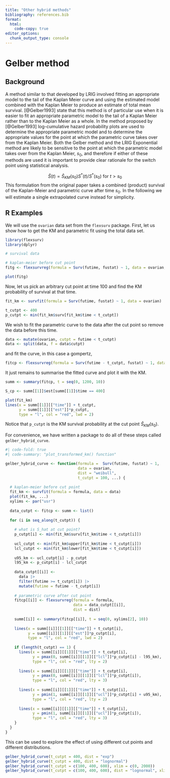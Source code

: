 ```yaml
---
title: "Other hybrid methods"
bibliography: references.bib
format:
  html:
    code-copy: true
editor_options: 
  chunk_output_type: console
---
```


# Gelber method

## Background

A method similar to that developed by LRIG involved fitting an appropriate model to the tail of the Kaplan Meier curve and using the estimated model combined with the Kaplan Meier to produce an estimate of total mean survival. [@Gelber1993] state that this method is of particular use when it is easier to fit an appropriate parametric model to the tail of a Kaplan Meier rather than to the Kaplan Meier as a whole. In the method proposed by [@Gelber1993] log-cumulative hazard probability plots are used to determine the appropriate parametric model and to determine the appropriate values for the point at which the parametric curve takes over from the Kaplan Meier. Both the Gelber method and the LRIG Exponential method are likely to be sensitive to the point at which the parametric model takes over from the Kaplan Meier, $s_0$, and therefore if either of these methods are used it is important to provide clear rationale for the switch point using statistical analysis.

$$
\hat{S}(t) = \hat{S}_{KM}(s_0) S^*(t)/S^*(s_0) \mbox{ for } t > s_0
$$ This formulation from the original paper takes a combined (product) survival of the Kaplan-Meier and parametric curve after time $s_0$. In the following we will estimate a single extrapolated curve instead for simplicity.

## R Examples

We will use the `ovarian` data set from the `flexsurv` package. First, let us show how to get the KM and parametric fit using the total data set.

```r
library(flexsurv)
library(dplyr)

# survival data

# kaplan-meier before cut point
fitg <- flexsurvreg(formula = Surv(futime, fustat) ~ 1, data = ovarian, dist = "gompertz")

plot(fitg)
```

Now, let us pick an arbitrary cut point at time 100 and find the KM probability of survival at that time.

```r
fit_km <- survfit(formula = Surv(futime, fustat) ~ 1, data = ovarian)

t_cutpt <- 400
p_cutpt <- min(fit_km$surv[fit_km$time < t_cutpt])
```

We wish to fit the parametric curve to the data after the cut point so remove the data before this time.

```r
data <- mutate(ovarian, cutpt = futime < t_cutpt)
data <- split(data, f = data$cutpt)
```

and fit the curve, in this case a gompertz,

```r
fitcp <- flexsurvreg(formula = Surv(futime - t_cutpt, fustat) ~ 1, data = data$`FALSE`, dist = "gompertz")
```

It just remains to summarise the fitted curve and plot it with the KM.

```r
summ <- summary(fitcp, t = seq(0, 1200, 10))

S_cp <- summ[[1]]$est[summ[[1]]$time == 400]

plot(fit_km)
lines(x = summ[[1]][["time"]] + t_cutpt,
      y = summ[[1]][["est"]]*p_cutpt,
      type = "l", col = "red", lwd = 2)
```

Notice that `p_cutpt` is the KM survival probability at the cut point $\hat{S}_{KM}(s_0)$.

For convenience, we have written a package to do all of these steps called `gelber_hybrid_curve`.

```r
#| code-fold: true
#| code-summary: "plot_transformed_km() function"

gelber_hybrid_curve <- function(formula =  Surv(futime, fustat) ~ 1,
                                data = ovarian,
                                dist = "weibull",
                                t_cutpt = 100, ...) {
  
  # kaplan-meier before cut point
  fit_km <- survfit(formula = formula, data = data)
  plot(fit_km, ...)
  xylims <- par("usr")
  
  data_cutpt <- fitcp <- summ <- list()
  
  for (i in seq_along(t_cutpt)) {
    
    # what is S_hat at cut point?
    p_cutpt[i] <- min(fit_km$surv[fit_km$time < t_cutpt[i]])
    
    ucl_cutpt <- min(fit_km$upper[fit_km$time < t_cutpt[i]])
    lcl_cutpt <- min(fit_km$lower[fit_km$time < t_cutpt[i]])
    
    u95_km <- ucl_cutpt[i] - p_cutpt
    l95_km <- p_cutpt[i] - lcl_cutpt
    
    data_cutpt[[i]] <-
      data |> 
      filter(futime >= t_cutpt[i]) |> 
      mutate(futime = futime - t_cutpt[i])
    
    # parametric curve after cut point
    fitcp[[i]] <- flexsurvreg(formula = formula,
                              data = data_cutpt[[i]],
                              dist = dist)
    
    summ[[i]] <- summary(fitcp[[i]], t = seq(0, xylims[2], 10))
    
    lines(x = summ[[i]][[1]][["time"]] + t_cutpt[i],
          y = summ[[i]][[1]][["est"]]*p_cutpt[i],
          type = "l", col = "red", lwd = 2)
    
    if (length(t_cutpt) == 1) {
      lines(x = summ[[i]][[1]][["time"]] + t_cutpt[i],
            y = pmax(0, summ[[i]][[1]][["lcl"]]*p_cutpt[i] - l95_km),
            type = "l", col = "red", lty = 2)
      
      lines(x = summ[[i]][[1]][["time"]] + t_cutpt[i],
            y = pmax(0, summ[[i]][[1]][["lcl"]]*p_cutpt[i]),
            type = "l", col = "red", lty = 3)
      
      lines(x = summ[[i]][[1]][["time"]] + t_cutpt[i],
            y = pmin(1, summ[[i]][[1]][["ucl"]]*p_cutpt[i] + u95_km),
            type = "l", col = "red", lty = 2)
      
      lines(x = summ[[i]][[1]][["time"]] + t_cutpt[i],
            y = pmin(1, summ[[i]][[1]][["ucl"]]*p_cutpt[i]),
            type = "l", col = "red", lty = 3)
    }
  }
}
```

This can be used to explore the effect of using different cut points and different distributions.

```r
gelber_hybrid_curve(t_cutpt = 400, dist = "exp")
gelber_hybrid_curve(t_cutpt = 400, dist = "lognormal")
gelber_hybrid_curve(t_cutpt = c(100, 400, 600), xlim = c(0, 2000))
gelber_hybrid_curve(t_cutpt = c(100, 400, 600), dist = "lognormal", xlim = c(0, 2000))
```

